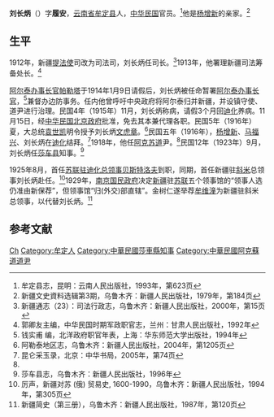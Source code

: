'''刘长炳'''（{{bd|?||?|}}）字'''履安'''，[[云南省|云南省]][[牟定县|牟定县]]人，[[中华民国|中华民国]]官员。<ref>牟定县志，昆明：云南人民出版社，1993年，第623页</ref>他是[[杨增新|杨增新]]的亲家。<ref>新疆文史資料选辑第3期，乌鲁木齐：新疆人民出版社，1979年，第184页</ref>

==生平==
1912年，新疆[[提法使|提法使]]司改为司法司，刘长炳任司长。<ref>新疆通志（23）：司法行政志，乌鲁木齐：新疆人民出版社，2000年，第15页</ref>1913年，他署理新疆司法筹备处长。<ref name=gqy>郭卿友主编，中华民国时期军政职官志，兰州：甘肃人民出版社，1992年</ref>

[[阿尔泰办事长官|阿尔泰办事长官]][[帕勒塔|帕勒塔]]于1914年1月9日请假后，刘长炳被任命暂署[[阿尔泰办事长官|阿尔泰办事长官]]，<ref>钱实甫 编，北洋政府职官年表，上海：华东师范大学出版社，1994年</ref>兼督办边防事务。任内他曾呼吁中央政府将阿尔泰归并新疆，并设镇守使、道尹进行治理。民国4年（1915年）11月，刘长炳称病，请假3个月回[[迪化|迪化]]养病。11月15日，经[[中华民国北京政府|中华民国北京政府]]批准，免去其本兼代理各职。民国5年（1916年）夏，大总统[[袁世凯|袁世凯]]明令授予刘长炳[[文虎章|文虎章]]。<ref>阿勒泰地区志，乌鲁木齐：新疆人民出版社，2004年，第1205页</ref>民国五年（1916年），[[杨增新|杨增新]]、[[马福兴|马福兴]]、刘长炳在[[迪化|迪化]]结拜。<ref>昆仑采玉录，北京：中华书局，2005年，第74页</ref>1918年，他任[[阿克苏道|阿克苏道]]尹。<ref name=gqy/>民国12年（1923年）9月，刘长炳任[[莎车县|莎车县]]知事。<ref>莎车县志，乌鲁木齐：新疆人民出版社，1996年</ref>

1925年8月，首任[[苏联驻迪化总领事|苏联驻迪化总领事]][[贝斯特洛夫|贝斯特洛夫]]到职，同期，首任新疆驻[[塞米巴拉金斯克|斜米]]总领事刘长炳赴任。<ref>厉声，新疆对苏 (俄) 贸易史, 1600-1990，乌鲁木齐：新疆人民出版社，1994年，第305页</ref>1929年，[[南京国民政府|南京国民政府]]决定[[新疆|新疆]]驻[[苏联|苏联]]五个领事馆的“领事人选仍准由新保荐”，但领事馆“归(外交)部直辖”。金树仁遂举荐[[牟维潼|牟维潼]]为新疆驻斜米总领事，以代替刘长炳。<ref>新疆简史（第三册），乌鲁木齐：新疆人民出版社，1987年，第120页</ref>

==参考文献==
{{reflist}}

{{办事长官|阿}}
{{新疆行政长官}}
{{DEFAULTSORT:Liu刘}}
[[Category:刘姓|Ch]]
[[Category:牟定人|Category:牟定人]]
[[Category:中華民國莎車縣知事|Category:中華民國莎車縣知事]]
[[Category:中華民國阿克蘇道道尹|Category:中華民國阿克蘇道道尹]]